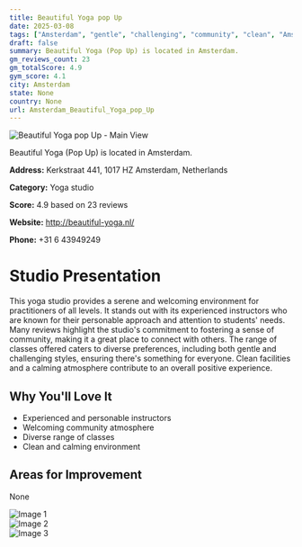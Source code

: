 ```yaml
---
title: Beautiful Yoga pop Up
date: 2025-03-08
tags: ["Amsterdam", "gentle", "challenging", "community", "clean", "Amsterdam"]  
draft: false
summary: Beautiful Yoga (Pop Up) is located in Amsterdam.
gm_reviews_count: 23
gm_totalScore: 4.9
gym_score: 4.1
city: Amsterdam
state: None
country: None
url: Amsterdam_Beautiful_Yoga_pop_Up
---
```


<div className="aspect-[16/9] relative my-8">
  <img 
    src="https://lh5.googleusercontent.com/p/AF1QipPd1pkU_2cCkb7M0qcINGeEabUdjCx7NPJle8sl=w1920-h1080-k-no"
    alt="Beautiful Yoga pop Up - Main View"
    className="object-cover absolute inset-0 w-full h-full rounded-lg"
  />
</div>

Beautiful Yoga (Pop Up) is located in Amsterdam.

**Address:** Kerkstraat 441, 1017 HZ Amsterdam, Netherlands

**Category:** Yoga studio

**Score:** 4.9 based on 23 reviews

**Website:** http://beautiful-yoga.nl/

**Phone:** +31 6 43949249

# Studio Presentation

This yoga studio provides a serene and welcoming environment for practitioners of all levels. It stands out with its experienced instructors who are known for their personable approach and attention to students' needs. Many reviews highlight the studio's commitment to fostering a sense of community, making it a great place to connect with others. The range of classes offered caters to diverse preferences, including both gentle and challenging styles, ensuring there's something for everyone. Clean facilities and a calming atmosphere contribute to an overall positive experience.

## Why You'll Love It

- Experienced and personable instructors
- Welcoming community atmosphere
- Diverse range of classes
- Clean and calming environment

## Areas for Improvement

None

<div className="grid grid-cols-1 xl:grid-cols-2 gap-4 my-8">
<div className="aspect-[4/3] relative"><img src="https://lh5.googleusercontent.com/p/AF1QipOj1lAnb3R0J4F0CmqyITsFgDfF6WAsc8hYn74m=w1920-h1080-k-no" alt="Image 1" className="object-cover absolute inset-0 w-full h-full rounded-lg" /></div>
<div className="aspect-[4/3] relative"><img src="https://lh5.googleusercontent.com/p/AF1QipMT374v35v98Dxq2joERI4Ha4lYPeRcx7kXVyLA=w1920-h1080-k-no" alt="Image 2" className="object-cover absolute inset-0 w-full h-full rounded-lg" /></div>
<div className="aspect-[4/3] relative"><img src="https://streetviewpixels-pa.googleapis.com/v1/thumbnail?panoid=DkPE0F3dJmLYoMTIZd52jA&cb_client=maps_sv.tactile.gps&w=203&h=100&yaw=294.35504&pitch=0&thumbfov=100" alt="Image 3" className="object-cover absolute inset-0 w-full h-full rounded-lg" /></div>
</div>